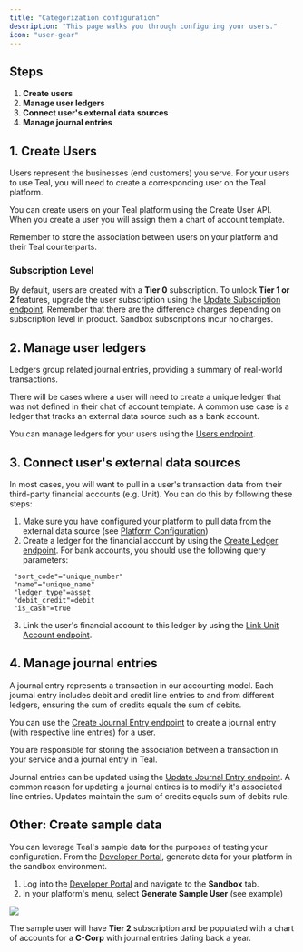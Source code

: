 ```yaml
---
title: "Categorization configuration"
description: "This page walks you through configuring your users."
icon: "user-gear"
---
```


## Steps

1. **Create users**
2. **Manage user ledgers**
3. **Connect user's external data sources**
4. **Manage journal entries**

## 1. Create Users

Users represent the businesses (end customers) you serve. For your users to use Teal, you will need to create a corresponding user on the Teal platform.

You can create users on your Teal platform using the Create User API. When you create a user you will assign them a chart of account template.

<Note>
  Remember to store the association between users on your platform and their
  Teal counterparts.
</Note>

### Subscription Level

By default, users are created with a **Tier 0** subscription. To unlock **Tier 1 or 2** features, upgrade the user subscription using the [Update Subscription endpoint](/api-reference/users/update_subscription). Remember that there are the difference charges depending on subscription level in product. Sandbox subscriptions incur no charges.

## 2. Manage user ledgers

<Info>
  Ledgers group related journal entries, providing a summary of real-world
  transactions.
</Info>

There will be cases where a user will need to create a unique ledger that was not defined in their chat of account template. A common use case is a ledger that tracks an external data source such as a bank account.

You can manage ledgers for your users using the [Users endpoint](/api-reference/users/).

## 3. Connect user's external data sources

In most cases, you will want to pull in a user's transaction data from their third-party financial accounts (e.g. Unit). You can do this by following these steps:

1. Make sure you have configured your platform to pull data from the external data source (see [Platform Configuration](/platform_config))
2. Create a ledger for the financial account by using the [Create Ledger endpoint](/api-reference/ledgers/create_ledger). For bank accounts, you should use the following query parameters:

```
 "sort_code"="unique_number"
 "name"="unique_name"
 "ledger_type"=asset
 "debit_credit"=debit
 "is_cash"=true
```

3. Link the user's financial account to this ledger by using the [Link Unit Account endpoint](/api-reference/transaction_sources/link_unit_account).

## 4. Manage journal entries

<Info>
  A journal entry represents a transaction in our accounting model. Each journal
  entry includes debit and credit line entries to and from different ledgers,
  ensuring the sum of credits equals the sum of debits.
</Info>

You can use the [Create Journal Entry endpoint](/api-reference/journal_entries/create_journal_entry) to create a journal entry (with respective line entries) for a user.

<Note>
  You are responsible for storing the association between a transaction in your
  service and a journal entry in Teal.
</Note>

Journal entries can be updated using the [Update Journal Entry endpoint](/api-reference/journal_entries/update_journal_entry). A common reason for updating a journal entires is to modify it's associated line entries. Updates maintain the sum of credits equals sum of debits rule.

## Other: Create sample data

You can leverage Teal's sample data for the purposes of testing your configuration. From the [Developer Portal](https://developer.teal.dev/), generate data for your platform in the sandbox environment.

1. Log into the [Developer Portal](https://developer.teal.dev/) and navigate to the **Sandbox** tab.
2. In your platform's menu, select **Generate Sample User** (see example)

<Frame>
  <img src="/images/generate_sample_user.png" />
</Frame>

The sample user will have **Tier 2** subscription and be populated with a chart of accounts for a **C-Corp** with journal entries dating back a year.
